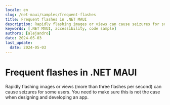 ```yaml
---
locale: en
slug: /net-maui/samples/frequent-flashes
title: Frequent flashes in .NET MAUI
description: Rapidly flashing images or views can cause seizures for some users.
keywords: [.NET MAUI, accessibility, code sample]
authors: [alejandro]
date: 2024-05-03
last_update:
  date: 2024-05-03
---
```


# Frequent flashes in .NET MAUI

Rapidly flashing images or views (more than three flashes per second) can cause seizures for some users. You need to make sure this is not the case when designing and developing an app.

<CodeSample id="screen-flashes" platform="net-maui" locale="en"/>
